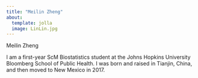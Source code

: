 ```yaml
---
title: "Meilin Zheng"
about:
  template: jolla
  image: LinLin.jpg
---
```



Meilin Zheng

I am a first-year ScM Biostatistics student at the Johns Hopkins University Bloomberg School of Public Health. I was born and raised in Tianjin, China, and then moved to New Mexico in 2017. 






